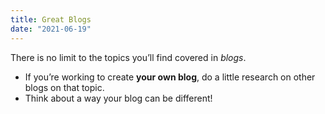 ```yaml
---
title: Great Blogs
date: "2021-06-19"
---
```


There is no limit to the topics you’ll find covered in *blogs*. 

- If you’re working to create **your own blog**, do a little research on other blogs on that topic. 
- Think about a way your blog can be different!
